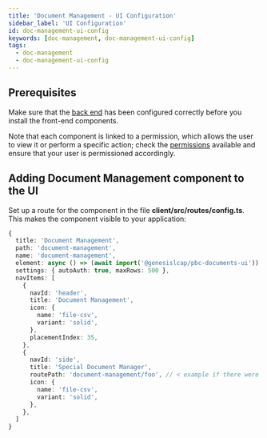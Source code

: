 ```yaml
---
title: 'Document Management - UI Configuration'
sidebar_label: 'UI Configuration'
id: doc-management-ui-config
keywords: [doc-management, doc-management-ui-config]
tags:
  - doc-management
  - doc-management-ui-config
---
```


## Prerequisites
Make sure that the [back end](/docs/05_components/doc-management/doc-management-server/01_configuring-file-manager.mdx) has been configured correctly before you install the front-end components.

Note that each component is linked to a permission, which allows the user to view it or perform a specific action; check the [permissions](/docs/05_components/doc-management/doc-management-ui/03_permissions.mdx) available and ensure that your user is permissioned accordingly.

## Adding Document Management component to the UI
Set up a route for the component in  the file **client/src/routes/config.ts**. This makes the component visible to your application:

```typescript
{
  title: 'Document Management',
  path: 'document-management',
  name: 'document-management',
  element: async () => (await import('@genesislcap/pbc-documents-ui')).FoundationDocumentManager,
  settings: { autoAuth: true, maxRows: 500 },
  navItems: [
    {
      navId: 'header',
      title: 'Document Management',
      icon: {
        name: 'file-csv',
        variant: 'solid',
      },
      placementIndex: 35,
    },
    {
      navId: 'side',
      title: 'Special Document Manager',
      routePath: 'document-management/foo', // < example if there were child routes
      icon: {
        name: 'file-csv',
        variant: 'solid',
      },
    },
  ]
}
```
